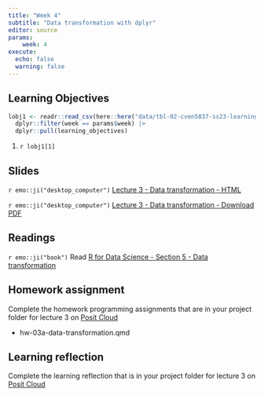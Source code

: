 ```yaml
---
title: "Week 4"
subtitle: "Data transformation with dplyr"
editor: source
params:
    week: 4
execute: 
  echo: false
  warning: false
---
```


<script defer data-domain="cven5837-ss23.github.io/website" src="https://plausible.io/js/plausible.js"></script>

## Learning Objectives

```r

lobj1 <- readr::read_csv(here::here("data/tbl-02-cven5837-ss23-learning-objectives.csv")) |> 
  dplyr::filter(week == params$week) |>
  dplyr::pull(learning_objectives)

```

1. `r lobj1[1]`

## Slides

`r emo::ji("desktop_computer")` [Lecture 3 - Data transformation - HTML](/slides/lec-03-transformation.html) 

`r emo::ji("desktop_computer")` [Lecture 3 - Data transformation - Download PDF](https://github.com/cven5873-ss23/website/raw/main/slides/lec-03-transformation.pdf)

## Readings

`r emo::ji("book")` Read [R for Data Science - Section 5 - Data transformation](https://r4ds.had.co.nz/transform.html)  

## Homework assignment

Complete the homework programming assignments that are in your project folder for lecture 3 on [Posit Cloud](https://posit.cloud/spaces/381404/content/all)

- hw-03a-data-transformation.qmd 

## Learning reflection

Complete the learning reflection that is in your project folder for lecture 3 on [Posit Cloud](https://posit.cloud/spaces/381404/content/all)
